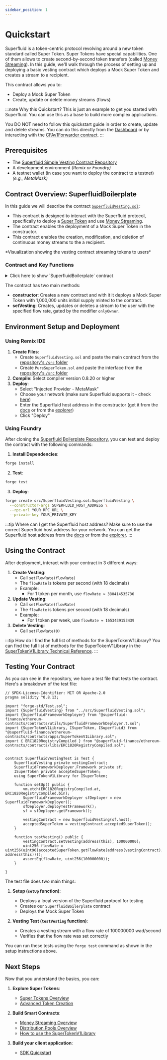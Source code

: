 ```yaml
---
sidebar_position: 1
---
```




# Quickstart

<MotomoComponent/>

Superfluid is a token-centric protocol revolving around a new token standard called Super Token. Super Tokens have special capabilities.
One of them allows to create second-by-second token transfers (called [Money Streaming](/docs/protocol/money-streaming/overview.mdx)).
In this guide, we'll walk through the process of setting up and deploying a basic vesting contract which deploys a Mock Super Token and creates a stream to a recipient.

This contract allows you to:
- Deploy a Mock Super Token
- Create, update or delete money streams (flows)

:::note Why this Quickstart?
This is just an example to get you started with Superfluid. You can use this as a base to build more complex applications.

You DO NOT need to follow this quickstart guide in order to create, update and delete streams. You can do this directly from the [Dashboard](https://app.superfluid.finance/) or by interacting with the [CFAv1Forwarder contract](https://docs.superfluid.finance/docs/technical-reference/CFAv1Forwarder).
:::

## Prerequisites

- The [Superfluid Simple Vesting Contract Repository](https://github.com/superfluid-finance/superfluid-boilerplate)
- A development environment *(Remix or Foundry)*
- A testnet wallet (in case you want to deploy the contract to a testnet) *(e.g., MetaMask)*


## Contract Overview: SuperfluidBoilerplate

In this guide we will describe the contract [`SuperfluidVesting.sol`](https://github.com/superfluid-finance/superfluid-quickstart/blob/master/src/SuperfluidVesting.sol):
- This contract is designed to interact with the Superfluid protocol, specifically to deploy a [Super Token](/docs/protocol/super-tokens/overview) and use [Money Streaming](/docs/protocol/money-streaming/overview.mdx).
- The contract enables the deployment of a Mock Super Token in the constructor.
- This contract enables the creation, modification, and deletion of continuous money streams to the a recipient.

<div style={{ display: 'flex', justifyContent: 'center' }}>
<FlowSenderVis/>
</div>
<div style={{ display: 'flex', justifyContent: 'center' }}>
    <p>*Visualization showing the vesting contract streaming tokens to users*</p>
</div>


### Contract and Key Functions

<div>
<details>
<summary>Click here to show `SuperfluidBoilerplate` contract</summary>
<p>

```solidity
// SPDX-License-Identifier: UNLICENSED
pragma solidity ^0.8.13;

import {SuperTokenV1Library, ISuperToken, ISuperfluid} from "@superfluid-finance/ethereum-contracts/contracts/apps/SuperTokenV1Library.sol";
import {ISuperTokenFactory} from "@superfluid-finance/ethereum-contracts/contracts/interfaces/superfluid/ISuperTokenFactory.sol";
import {PureSuperTokenProxy, IPureSuperToken} from "./PureSuperToken.sol";

/// @title SuperfluidVesting
/// @notice A contract for managing token vesting using Superfluid streams
/// @dev Uses SuperTokenV1Library for handling Superfluid token operations
contract SuperfluidVesting {
    using SuperTokenV1Library for ISuperToken;

    /// @notice The Super Token that will be used for vesting
    ISuperToken public acceptedSuperToken;
    /// @notice The Superfluid protocol host contract
    ISuperfluid public host;
    /// @notice The address of the contract owner
    address public owner;

    /// @notice Restricts function access to contract owner
    modifier onlyOwner() {
        require(msg.sender == owner, "Only owner can call this function");
        _;
    }

    /// @notice Initializes the vesting contract
    /// @param _host The address of the Superfluid host contract
    /// @dev Assigns the host and owner addresses
    /// Creates a new PureSuperToken and initializes it with mock data
    /// Mints the total supply of the token to the contract
    constructor(ISuperfluid _host) {
        host = _host;
        owner = msg.sender;
        acceptedSuperToken = IPureSuperToken(address(new PureSuperTokenProxy()));
        PureSuperTokenProxy(payable(address(acceptedSuperToken))).initialize(
            ISuperTokenFactory(host.getSuperTokenFactory()),
            "Mock Super Token",
            "mST",
            address(this),
            1000000000000000000000000
        );
    }

    /// @notice Creates or updates a vesting stream for a recipient
    /// @param recipient The address that will receive the stream
    /// @param flowRate The rate at which tokens will be streamed (tokens per second)
    /// @dev Flow rate must be positive and contract must have sufficient balance
    function setVesting(address recipient, int96 flowRate) public onlyOwner {
        require(flowRate > 0, "Flow rate must be greater than 0");
        require(acceptedSuperToken.balanceOf(address(this)) > 0, "Insufficient balance");
        acceptedSuperToken.flow(recipient, flowRate);
    }
}
```

</p>
</details>
</div>


The contract has two main methods:

- **constructor**: Creates a new contract and with it it deploys a Mock Super Token with 1,000,000 units initial supply minted to the contract.
- **setVesting**: Creates, updates or deletes a stream to the user with the specified flow rate, gated by the modifier `onlyOwner`.


## Environment Setup and Deployment

<Tabs>
  <TabItem value="remix" label="Remix IDE" default>

### Using Remix IDE

1. **Create Files**: 
   - Create `SuperfluidVesting.sol` and paste the main contract from the [repository's `/src` folder](https://github.com/superfluid-finance/superfluid-quickstart/tree/master/src)
   - Create `PureSuperToken.sol` and paste the interface from the [repository's `/src` folder](https://github.com/superfluid-finance/superfluid-quickstart/tree/master/src)
2. **Compile**: Select compiler version 0.8.20 or higher
3. **Deploy**: 
   - Select "Injected Provider - MetaMask"
   - Choose your network (make sure Superfluid supports it - check [here](https://explorer.superfluid.finance/base-mainnet/protocol))
   - Enter the Superfluid host address in the constructor (get it from the [docs](/docs/protocol/contract-addresses) or from the [explorer](https://explorer.superfluid.finance/base-mainnet/protocol))
   - Click "Deploy"

  </TabItem>
  <TabItem value="foundry" label="Foundry">

### Using Foundry

After cloning the [Superfluid Boilerplate Repository](https://github.com/superfluid-finance/superfluid-quickstart), you can test and deploy the contract with the following commands:

1. **Install Dependencies**:
```bash
forge install
```

2. **Test**:
```bash
forge test
```

3. **Deploy**:
```bash
forge create src/SuperfluidVesting.sol:SuperfluidVesting \
  --constructor-args SUPERFLUID_HOST_ADDRESS \
  --rpc-url YOUR_RPC_URL \
  --private-key YOUR_PRIVATE_KEY
```

  </TabItem>
</Tabs>

:::tip Where can I get the Superfluid host address?
Make sure to use the correct Superfluid host address for your network.
You can get the Superfluid host address from the [docs](/docs/protocol/contract-addresses) or from the [explorer](https://explorer.superfluid.finance/base-mainnet/protocol).
:::

## Using the Contract

After deployment, interact with your contract in 3 different ways:

1. **Create Vesting**:
   - Call `setFlowRate(flowRate)`
   - The `flowRate` is tokens per second (with 18 decimals)
   - Example:
     - For 1 token per month, use `flowRate ≈ 380414535736`
2. **Update Vesting**:
   - Call `setFlowRate(flowRate)`
   - The `flowRate` is tokens per second (with 18 decimals)
   - Example:
     - For 1 token per week, use `flowRate ≈ 1653439153439`
3. **Delete Vesting**:
   - Call `setFlowRate(0)`

:::tip How do I find the full list of methods for the SuperTokenV1Library?
You can find the full list of methods for the SuperTokenV1Library in the [SuperTokenV1Library Technical Reference](/docs/technical-reference/SuperTokenV1Library).
:::

## Testing Your Contract

As you can see in the repository, we have a test file that tests the contract. Here's a breakdown of the test file:

```solidity
// SPDX-License-Identifier: MIT OR Apache-2.0
pragma solidity ^0.8.13;

import "forge-std/Test.sol";
import {SuperfluidVesting} from "../src/SuperfluidVesting.sol";
import {SuperfluidFrameworkDeployer} from "@superfluid-finance/ethereum-contracts/contracts/utils/SuperfluidFrameworkDeployer.t.sol";
import {SuperTokenV1Library, ISuperToken, ISuperfluid} from "@superfluid-finance/ethereum-contracts/contracts/apps/SuperTokenV1Library.sol";
import { ERC1820RegistryCompiled } from "@superfluid-finance/ethereum-contracts/contracts/libs/ERC1820RegistryCompiled.sol";


contract SuperfluidVestingTest is Test {
    SuperfluidVesting private vestingContract;
    SuperfluidFrameworkDeployer.Framework private sf;
    ISuperToken private acceptedSuperToken;
    using SuperTokenV1Library for ISuperToken;

    function setUp() public {
        vm.etch(ERC1820RegistryCompiled.at, ERC1820RegistryCompiled.bin);
        SuperfluidFrameworkDeployer sfDeployer = new SuperfluidFrameworkDeployer();
        sfDeployer.deployTestFramework();
        sf = sfDeployer.getFramework();
    
        vestingContract = new SuperfluidVesting(sf.host);
        acceptedSuperToken = vestingContract.acceptedSuperToken();
    }

    function testVesting() public {
        vestingContract.setVesting(address(this), 100000000);
        uint256 flowRate = uint256(uint96(acceptedSuperToken.getFlowRate(address(vestingContract), address(this))));
        assertEq(flowRate, uint256(100000000));
    }

}
```

The test file does two main things:

1. **Setup (`setUp` function)**:
   - Deploys a local version of the Superfluid protocol for testing
   - Creates our `SuperfluidBoilerplate` contract
   - Deploys the Mock Super Token

2. **Vesting Test (`testVesting` function)**:
   - Creates a vesting stream with a flow rate of 100000000 wad/second
   - Verifies that the flow rate was set correctly

You can run these tests using the `forge test` command as shown in the setup instructions above.

## Next Steps

Now that you understand the basics, you can:

1. **Explore Super Tokens**:
   - [Super Tokens Overview](/docs/protocol/super-tokens/overview)
   - [Advanced Token Creation](docs/protocol/super-tokens/guides/deploy-super-token/deploy-custom-super-token)

2. **Build Smart Contracts**:
   - [Money Streaming Overview](/docs/protocol/money-streaming/overview)
   - [Distribution Pools Overview](docs/protocol/distributions/overview)
   - [How to use the SuperTokenV1Library](/docs/protocol/super-tokens/guides/using-library)

3. **Build your client application**:
   - [SDK Quickstart](/docs/sdk/quickstart)
